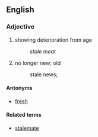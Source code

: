 ==English==
===Adjective===
#showing deterioration from age
#: ''stale meat''
#no longer new; old
#:stale news;

====Antonyms====
*[[fresh]]

====Related terms====
*[[stalemate]]